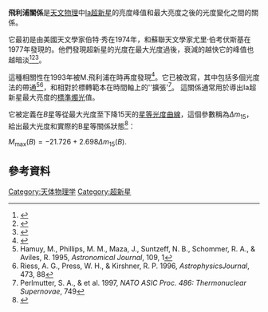 '''飛利浦關係'''是[[天文物理|天文物理]]中[[Ia超新星|Ia超新星]]的亮度峰值和最大亮度之後的光度變化之間的關係。

它最初是由美國天文學家伯特·秀在1974年，和蘇聯天文學家尤里·伯考伏斯基在1977年發現的。他們發現超新星的光度在最大光度過後，衰減的越快它的峰值也越暗淡<ref>{{cite journal | last = Rust | first = B. W. | title = The Use of Supernovae Light Curves for Testing the Expansion Hypothesis and Other Cosmological Relations | journal = [PhD thesis, University of Illinois] | url = http://www.iaea.org/inis/collection/NCLCollectionStore/_Public/06/179/6179223.pdf | access-date = 2015-06-21 | archive-date = 2016-03-04 | archive-url = https://web.archive.org/web/20160304061039/http://www.iaea.org/inis/collection/NCLCollectionStore/_Public/06/179/6179223.pdf | dead-url = no }}</ref><ref>{{cite journal | last = Pskovskii | first = Yu. P. | title = Light curves, color curves, and expansion velocity of type I supernovae as functions of the rate of brightness decline | journal = [[Astronomy_Reports|Soviet Astronomy]] | volume = 21 | pages = 675 | date = 1977 | bibcode = 1977SvA....21..675P}}</ref><ref>{{cite journal | last = Pskovskii | first = Yu. P. | title = Photometric classification and basic parameters of type I supernovae | journal = [[Astronomy_Reports|Soviet Astronomy]] | volume = 28 | pages = 658-664 | date = 1984 | bibcode = 1984SvA....28..658P}}</ref>。

這種相關性在1993年被M.飛利浦在{{link-en|Calán/托洛洛超新星巡天|Calán/Tololo_Survey}}時再度發現<ref>{{cite journal | last = Phillips | first = M. M. | authorlink = Mark M. Phillips | title = The absolute magnitudes of Type IA supernovae | journal = [[Astrophysical_Journal|Astrophysical Journal Letters]] | volume = 413 | issue = 2 | pages = L105–L108 | date = 1993 | doi = 10.1086/186970 | bibcode = 1993ApJ...413L.105P}}</ref>。它已被改寫，其中包括多個光度法的帶通<ref>Hamuy, M., Phillips, M. M., Maza, J., Suntzeff, N. B., Schommer, R. A., & Aviles, R. 1995, ''Astronomical Journal'', 109, 1</ref><ref>Riess, A. G., Press, W. H., & Kirshner, R. P. 1996, ''AstrophysicsJournal'', 473, 88</ref>，和相對於標轉範本在時間軸上的''擴張'<ref>Perlmutter, S. A., & et al.  1997, ''NATO ASIC Proc. 486: Thermonuclear Supernovae'', 749</ref>。
這關係通常用於導出Ia超新星最大亮度的[[標準燭光|標準燭光]]值。

它被定義在''B''星等從最大光度至下降15天的[[視星等|星等]][[光度曲線|光度曲線]]，這個參數稱為<math>\Delta{m}_{15}</math>，給出最大光度和實際的B星等關係狀態<ref>{{cite book | author = Rosswog | author2 =Bruggen | title = High Energy Astrophysics | year = 2007 | url = https://archive.org/details/introductiontohi0000ross }}</ref>：

<math> M_\mathrm{max}(B) = -21.726 + 2.698 \Delta m_{15} (B). </math>

<!-- 檔案不存在 [[File:Dm15_definition_3.gif|text-top]] ，可從英文維基百科取得 -->
== 參考資料 ==
{{Reflist|30em}}

{{超新星}}

[[Category:天体物理学|Category:天体物理学]]
[[Category:超新星|Category:超新星]]